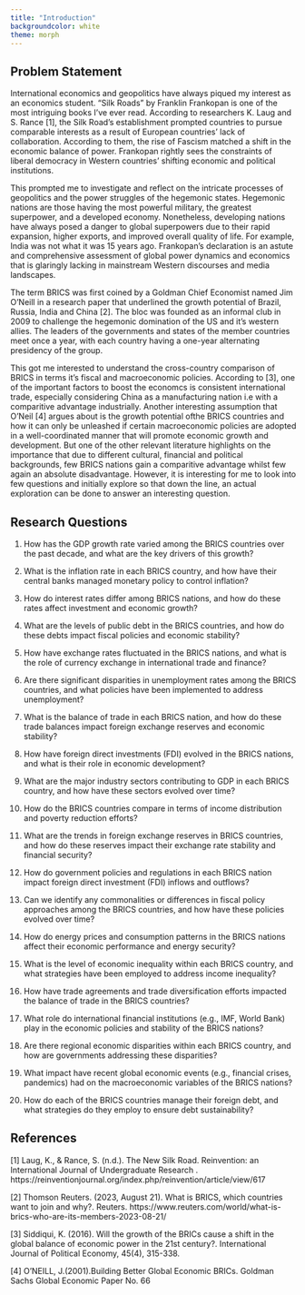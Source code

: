 ```yaml
---
title: "Introduction"
backgroundcolor: white
theme: morph
---
```


## Problem Statement 

International economics and geopolitics have always piqued my interest as an economics student. "Silk Roads" by Franklin Frankopan is one of the most intriguing books I've ever read. According to researchers K. Laug and S. Rance [1], the Silk Road's establishment prompted countries to pursue comparable interests as a result of European countries' lack of collaboration. According to them, the rise of Fascism matched a shift in the economic balance of power. Frankopan rightly sees the constraints of liberal democracy in Western countries' shifting economic and political institutions. 

This prompted me to investigate and reflect on the intricate processes of geopolitics and the power struggles of the hegemonic states. Hegemonic nations are those having the most powerful military, the greatest superpower, and a developed economy. Nonetheless, developing nations have always posed a danger to global superpowers due to their rapid expansion, higher exports, and improved overall quality of life. For example, India was not what it was 15 years ago. Frankopan's declaration is an astute and comprehensive assessment of global power dynamics and economics that is glaringly lacking in mainstream Western discourses and media landscapes.

The term BRICS was first coined by a Goldman Chief Economist named Jim O'Neill in a research paper that underlined the growth potential of Brazil, Russia, India and China [2]. The bloc was founded as an informal club in 2009 to challenge the hegemonic domination of the US and it's western allies. The leaders of the governments and states of the member countries meet once a year, with each country having a one-year alternating presidency of the group.

This got me interested to understand the cross-country comparison of BRICS in terms it's fiscal and macroeconomic policies. According to [3], one of the important factors to boost the economcs is consistent international trade, especially considering China as a manufacturing nation i.e with a comparitive advantage industrially. Another interesting assumption that O’Neil [4] argues about is the growth potential ofthe BRICS countries and how it can only be unleashed if certain macroeconomic policies are adopted in a well-coordinated manner that will promote economic  growth  and development. But one of the other relevant literature highlights on the importance that due to different cultural, financial and political backgrounds, few BRICS nations gain a comparitive advantage whilst few again an absolute disadvantage. However, it is interesting for me to look into few questions and initially explore so that down the line, an actual exploration can be done to answer an interesting question.

## Research Questions

1. How has the GDP growth rate varied among the BRICS countries over the past decade, and what are the key drivers of this growth?

2. What is the inflation rate in each BRICS country, and how have their central banks managed monetary policy to control inflation?

3. How do interest rates differ among BRICS nations, and how do these rates affect investment and economic growth?

4. What are the levels of public debt in the BRICS countries, and how do these debts impact fiscal policies and economic stability?

5. How have exchange rates fluctuated in the BRICS nations, and what is the role of currency exchange in international trade and finance?

6. Are there significant disparities in unemployment rates among the BRICS countries, and what policies have been implemented to address unemployment?

7. What is the balance of trade in each BRICS nation, and how do these trade balances impact foreign exchange reserves and economic stability?

8. How have foreign direct investments (FDI) evolved in the BRICS nations, and what is their role in economic development?

9. What are the major industry sectors contributing to GDP in each BRICS country, and how have these sectors evolved over time?

10. How do the BRICS countries compare in terms of income distribution and poverty reduction efforts?
    
11. What are the trends in foreign exchange reserves in BRICS countries, and how do these reserves impact their exchange rate stability and financial security?

12. How do government policies and regulations in each BRICS nation impact foreign direct investment (FDI) inflows and outflows?

13. Can we identify any commonalities or differences in fiscal policy approaches among the BRICS countries, and how have these policies evolved over time?

14. How do energy prices and consumption patterns in the BRICS nations affect their economic performance and energy security?

15. What is the level of economic inequality within each BRICS country, and what strategies have been employed to address income inequality?

16. How have trade agreements and trade diversification efforts impacted the balance of trade in the BRICS countries?

17. What role do international financial institutions (e.g., IMF, World Bank) play in the economic policies and stability of the BRICS nations?

18. Are there regional economic disparities within each BRICS country, and how are governments addressing these disparities?

19. What impact have recent global economic events (e.g., financial crises, pandemics) had on the macroeconomic variables of the BRICS nations?

20. How do each of the BRICS countries manage their foreign debt, and what strategies do they employ to ensure debt sustainability?

## References

[1] Laug, K., &amp; Rance, S. (n.d.). The New Silk Road. Reinvention: an International Journal of Undergraduate Research . https://reinventionjournal.org/index.php/reinvention/article/view/617 

[2] Thomson Reuters. (2023, August 21). What is BRICS, which countries want to join and why?. Reuters. https://www.reuters.com/world/what-is-brics-who-are-its-members-2023-08-21/ 

[3] Siddiqui, K. (2016). Will the growth of the BRICs cause a shift in the global balance of economic power in the 21st century?. International Journal of Political Economy, 45(4), 315-338.

[4] O’NEILL, J.(2001).Building  Better  Global  Economic  BRICs.  Goldman  Sachs  Global  Economic  Paper  No.                66


